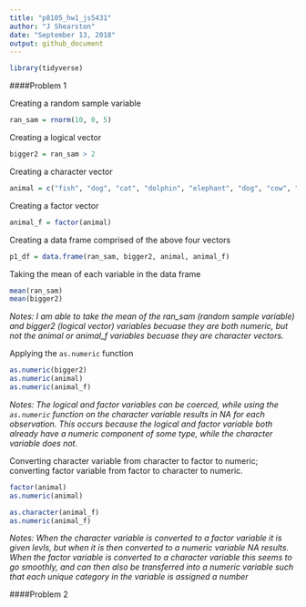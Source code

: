 ```yaml
---
title: "p8105_hw1_js5431"
author: "J Shearston"
date: "September 13, 2018"
output: github_document
---
```


```r
library(tidyverse)
```

####Problem 1

Creating a random sample variable

```r
ran_sam = rnorm(10, 0, 5)
```

Creating a logical vector

```r
bigger2 = ran_sam > 2
```

Creating a character vector

```r
animal = c("fish", "dog", "cat", "dolphin", "elephant", "dog", "cow", "fish", "fish", "dolphin")
```

Creating a factor vector

```r
animal_f = factor(animal)
```

Creating a data frame comprised of the above four vectors

```r
p1_df = data.frame(ran_sam, bigger2, animal, animal_f)
```

Taking the mean of each variable in the data frame

```r
mean(ran_sam)
mean(bigger2)
```

*Notes: I am able to take the mean of the ran_sam (random sample variable) and bigger2 (logical vector) variables becuase they are both numeric, but not the animal or animal_f variables becuase they are character vectors.*

Applying the `as.numeric` function

```r
as.numeric(bigger2)
as.numeric(animal)
as.numeric(animal_f)
```

*Notes: The logical and factor variables can be coerced, while using the `as.numeric` function on the character variable results in NA for each observation. This occurs because the logical and factor variable both already have a numeric component of some type, while the character variable does not.*

Converting character variable from character to factor to numeric; converting factor variable from factor to character to numeric.

```r
factor(animal)
as.numeric(animal)

as.character(animal_f)
as.numeric(animal_f)
```

*Notes: When the character variable is converted to a factor variable it is given levls, but when it is then converted to a numeric variable NA results. When the factor variable is converted to a character variable this seems to go smoothly, and can then also be transferred into a numeric variable such that each unique category in the variable is assigned a number*


####Problem 2